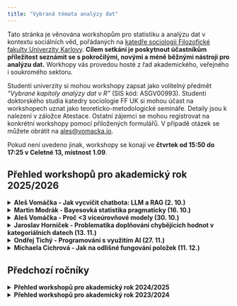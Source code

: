 ```yaml
---
title: "Vybraná témata analýzy dat"
---
```


Tato stránka je věnována workshopům pro statistiku a analýzu dat v kontextu sociálních věd, pořádaných na [katedře sociologii Filozofické fakulty Univerzity Karlovy](https://ksoc.ff.cuni.cz). **Cílem setkání je poskytnout účastníkům příležitost seznámit se s pokročilými, novými a méně běžnými nástroji pro analýzu dat.** Workhopy vás provedou hosté z řad akademického, veřejného i soukromého sektoru.

Studenti univerzity si mohou workshopy zapsat jako volitelný předmět *"Vybrané kapitoly analýzy dat v R"* (SIS kód: ASGV00993). Studenti doktorského studia katedry sociologie FF UK si mohou účast na workshopech uznat jako teoreticko-metodologické semináře. Detaily jsou k nalezení v záložce Atestace. Ostatní zájemci se mohou registrovat na konkrétní workshopy pomocí přiložených formulářů. V případě otázek se můžete obrátit na [ales@vomacka.io](mailto:ales@vomacka.io).


Pokud není uvedeno jinak, workshopy se konají ve **čtvrtek od 15:50 do 17:25 v Celetné 13, místnost 1.09**.

## Přehled workshopů pro akademický rok 2025/2026

<details>
  <summary class =  "item">**Aleš Vomáčka - Jak vycvičit chatbota: LLM a RAG (2. 10.)**</summary> 
  **Aleš Vomáčka - Jak vycvičit chatbota: LLM a RAG (FF UK, STEM)**
  </br>
  **Termín: 2. 10.**
  </br> **Registrace:** [link](https://forms.office.com/e/x6fkLbh570)

Svět se dnes zdánlivě točí kolem velkých jazykových modelů (large language models, LLM), a jejich nejpopulárnější aplikací jsou online chatboti. Spolehlivost výstupů těchto chatbotů je ale... proměnlivá, zvláště když dojde na specifická a méně známá témata. Naštěstí je dnes relativně jednoduché chatboty vycvičit na nová témata, poskytnutím nových informací ve standardizované podobě. Tato technika se nazývá Retrieval-augmented generation (RAG) a my si ji vyzkoušíme s pomocí balíčků ellmer, ragnar a shinylive.
</details>

<details>
  <summary class =  "item">**Martin Modrák - Bayesovká statistika pragmaticky (16. 10.)**</summary> 
  **Martin Modrák - Bayesovká statistika pragmaticky (2LF UK)**
  </br>
  **Termín: 16. 10.**
  </br> **Registrace:** [link](https://forms.office.com/e/DEkBBx0TXf)

Představíme krátký úvod do Bayesovské statistiky s důrazem na principy důležité pro její použití při konkrétní analýze. Ukážeme si, že Bayesovské metody často mají velmi dobré frekventistické vlastnosti a tudíž dává smysl je používat i když nejste ochotní přistoupit na Bayesovskou filozofii vědy a statistiky. Navíc nám Bayesovské metody umožňují formulovat bohaté modely, které mají těsnou vazbu na naše vědecké teorie a systematicky ověřit, že předpoklady, které naše modely mají a výpočty, které provádíme, jsou alespoň přibližně v pořádku.
</details>

<details>
  <summary class =  "item">**Aleš Vomáčka - Proč <3 víceúrovňové modely (30. 10.)**</summary> 
  **Aleš Vomáčka - Proč <3 víceúrovňové modely (FF UK, STEM)**
  </br>
  **Termín: 30. 10.**
  </br> **Registrace:** [link](https://forms.office.com/e/PHfs5zDaxB)

Regresní modely jsou příslovečným švýcarským nožem (kvantitativních) sociálních věd, velká část jejich potenciálu ovšem v našich končinách zůstává nevyužita. A právě víceúrovňové regresní modely jsou jedním z nejvíce nedoceněných zástupců svého druhu. To i přes to, že dnes slouží jako základ mnoha úspěšných aplikací jak v základním, tak v aplikovaném výzkumu. Víceúrovňové modely tvoří nedílnou součást volebních modelů v USA a Británii, využívají se pro hodnocení dopadů vzdělávacích intervencí a jsou s oblibou využívány pro analýzu panelových dat všeho druhu. V tomto workshopu se společně uvedeme do tématu víceúrovňových modelů a ukážeme si, jak je využít pro snížení nároků na velikost vzorku a analýzu vnitro- a meziskupinových efektů.
</details>

<details>
  <summary class =  "item">**Jaroslav Horníček - Problematika doplňování chybějících hodnot v kategoriálních datech (13. 11.)**</summary> 
  **Jaroslav Horníček - Problematika doplňování chybějících hodnot v kategoriálních datech (NMS)**
  </br>
  **Termín: 13. 11.**
  </br> **Registrace:** [link](https://forms.office.com/e/hcbHZkxeQ1)

Ačkoliv je správné zacházení s chybějícími hodnotami klíčové, většina metod se zaměřuje na spojitá, nikoliv kategoriální data. Tento příspěvek se proto věnuje specifikům kategoriálních dat, představuje vhodné imputační metody a ukazuje, jak jejich úspěšnost vyhodnotit i ve vícerozměrných datových sadách.
</details>

<details>
  <summary class =  "item">**Ondřej Tichý - Programování s využitím AI (27. 11.)**</summary> 
  **Ondřej Tichý - Programování s využitím AI (FF UK)**
  </br>
  **Termín: 27. 11.**
  </br> **Registrace:** [link](https://forms.office.com/e/h2ZWzaKa7m)

Programování s využitím AI je nepřehlédnutelným a stále sílícím trendem několika posledních let. Pro humanitní je příslibem snazšího přístupu k digitálním technologiím, může urychlit práci programátorů nebo dokonce vyřešit úlohy, dříve řešitelné jen díky využití programování, zcela bez znalosti programovacích jazyků. Využití AI při psaní kódu má však četné nástrahy - můžeme se vůbec spolehnout na funkčnost kódu, který jsme nenapsali, plně mu nerozumíme a možná jsme ho ani neviděli? Seznámíme se s různými přístupy k programování s AI, od AI asistentů a nápovědy, přes vývoj full-stack aplikací s využitím AI agentů a tzv. orchestration, až k tzv. vibe codingu. Zaměříme se jak na úskalí těchto přístupů, tak na možnosti dobré praxe.
</details>

<details>
  <summary class =  "item">**Michaela Cichrová - Jak na odlišné fungování položek (11. 12.)**</summary> 
  **Michaela Cichrová - Jak na odlišné fungování položek (MFF UK, ÚI AVČR')**
  </br>
  **Termín: 11. 12.**
  </br> **Registrace:** [link](https://forms.office.com/e/0fKMUC88qP)

Odlišné fungování položek (DIF) označuje situaci, kdy dva respondenti se stejnou úrovní studovaných schopnosti, ale z odlišných sociodemografických skupin, mají rozdílnou pravděpodobnost správné odpovědi. Detekce DIF je klíčová pro zajištění spravedlivého hodnocení a pro eliminaci systematické zaujatosti v testech a dotaznících. Zaměříme se na testování DIF pomocí logistické regrese a na následnou  klasifikaci velikosti účinku.
</details>


## Předchozí ročníky

<details>
  <summary> **Přehled workshopů pro akademický rok 2024/2025** </summary>

<details>
  <summary class =  "item">**Matouš Pilnáček - Vážení dotazníkových dat (3. 10.)**</summary> 
  **Matouš Pilnáček - Vážení dat (Sociologický ústav AVČR)**
  </br>
  **Termín: 3. 10.**
  </br> **Registrace:** [link](https://forms.office.com/e/2Z5JTTmmNd)

V dotazníkových šetřeních se často upravují data pomocí vážení tak, aby výsledky lépe odrážely skutečné složení zkoumané populace. Každému respondentovi je přiřazena váha, která určuje jeho relativní význam v celkovém souboru dat. Tato úprava dat je z řady důvodů velmi lákavá, ale má zároveň i své nevýhody. V rámci workshopu se nejprve zaměříme na teoretické aspekty vážení dat: Je potřeba vždy vážit? Jaké typy vah existují? Jaké jsou skrytá úskalí vážení? Poté se přesuneme k praktické části, ve které si ukážeme, jak vytvořit váhy pomocí balíčku survey v prostředí R, a jak je efektivně použít při analýzách. Diskutovat také budeme alternativní metody vážení jako je např. kvadratické programování.
</details>

<details>
  <summary class = "item">**Jiří Lukavský - Organizace kódu a dat (17. 10.)**</summary>
  **Jiří Lukavský - Organizace kódu a dat (FF UK/ Psychologický ústav AVČR)**
  </br>
  **Termín: 17. 10.**
  </br> **Registrace:** [link](https://forms.office.com/e/65j7CiM8kT) 

V rámci analýzy potřebujeme často udržovat pořádek, např. pracujeme se vstupními daty, výsledky a mezivýsledky. Chceme efektivně stavět na předchozích výpočtech, ale také aby jednotlivé fáze naší práce byly replikovatelné. Budeme se věnovat organizaci kódu pomocí balíčku targets a také propojením s dalšími možnostmi výstupů (vertical).
</details>

<details>
  <summary class = "item">**Petr Bouchal - Kde vzít otevřená data a jak s nimi pracovat efektivně (31. 10.)**</summary>
  **Petr Bouchal - Kde vzít otevřená data a jak s nimi pracovat efektivně (VAÚ ÚV)**
  </br>
  **Termín: 31. 10.**
  </br> **Registrace:** [link](https://forms.office.com/e/0mNdpX01VC)

Jak se v Rku dostat ke statistickým a administrativním datům statu? Ukážeme si na příkladu otevřených dat ČSÚ a státní pokladny a k dalším datům vás nasměruju. A protože taková data někdy mají dost řádků, ukážeme si, jak v Rku pracovat s většími množství dat pracovat tak, aby počítání bylo svižné a efektivní (hesla: arrow, duckDB).
</details>

<details>
  <summary class = "item">**Martin Modrák - Bayesovské statistické workflow s balíčkem rstanarm (14. 11.)**</summary>
  **Martin Modrák - Bayesovské statistické workflow s balíčkem rstanarm (2. LF UK)**
  </br>
  **Termín: 14. 11.**
  </br> **Registrace:** [link](https://forms.office.com/e/eTjTAd18ge)

Bayesovský přístup ke statistice není jen filozofická záležitost, ale (zejména) sada praktických nástrojů, které usnadňují návrh, výběr i ladění statistických modelů a mohou nám tak dát větší důvěru, že náš model je vhodný pro data, která se snažíme analyzovat. Vyzkoušíme si základní kroky tohoto workflow s využitím balíčku rstanarm pro regresní modely - principy jsou ale přímo aplikovatelné i na komplexnější modely.
</details>

<details>
  <summary class = "item">**Patrícia Martinková - Psychometrie v R (28. 11.)**</summary>
  **Patrícia Martinková - Psychometrie v R (PedF UK / Ůstav Informatiky AVČR)**
  </br>
  **Termín: 28. 11.**
  </br> **Registrace:** [link](https://forms.office.com/e/XZ7pwK7ZaA)

V prezentaci probereme výpočetní aspekty psychometrických metod pro odhadování reliability, validity a fungování položek vícepoložkových měření, jakož i implementace v R a ShinyItemAnalysis. Nahlédneme do knihy k tomuto tématu (Martinková & Hladká, 2023, Chapman&Hall/CRC Press) a doprovodnému R-kovému kódu.
</details>

<details>
  <summary class = "item">**Sára Komasová - Analýza latentních profilů (12. 12.)**</summary>
  **Sára Komasová - Analýza latentních profilů (STEM/ČVUT FD Ústav letecké dopravy/ FSV UK Experimental Lab for International Security Studies)**
  </br>
  **Termín: 12. 12. (původně 5. 12.)**
  </br> **Registrace:** [link](https://forms.office.com/e/ghxSnKC47r)

Zaměříme se na analytické situace, kdy je cílem identifikovat v datovém souboru distinktivní skupiny. Když je cílem zjistit, které případy jsou si mezi sebou vzájemně podobnější. Následně si společně vyzkoušíme jednu z možných metod - Analýzu latentních profilů a společně podobnou klasifikaci vytvoříme. V závěru se budeme věnovat kritické diskuzi nad výběrem vhodného modelu a zejména otázkám interpretace dosaženého řešení.
</details>


<details>
  <summary class = "item">**Kateřina Duspivová - Prostorová data a tvorba map (9. 1.)**</summary>
  **Kateřina Duspivová - Prostorová data a tvorba map (STEM)**
  </br>
  **Termín: 9. 1. (předně 12. 12.)**
  </br> **Registrace:** [link](https://forms.office.com/e/t3NrG7FUv7)

Jak zobrazit prostorová data? Už se vám to určitě stalo - potřebujete vytvořit v Rku mapu, ale pojmy jako polygony, shapefile, GeoJSON, LAU, NUTS, ZSJ jsou jak z jiného světa. Vysvětlíme si proto základní pojmy a zkusíme společně vytvořit jednoduchou mapu. Také si řekneme něco k teorii map a ukážeme si, co by na kvalitní mapě nemělo chybět.
</details>

</details>

<details>
  <summary> **Přehled workshopů pro akademický rok 2023/2024** </summary>

<details>
  <summary class = "item">**Renáta Topinková - Webscraping v R (5.10)**</summary>
  
  **Renáta Topinková - Webscraping v R (LMU Munich)**
  </br>
  **Termín: 5. 10.**
  </br> **Registrace: [https://forms.office.com/e/BfHA4p1fJu](https://forms.office.com/e/BfHA4p1fJu)**
  </br>
  **Tento workshop je 3hodinový!**
  
API (application programming interfaces) jsou v dnešní době nezbytnou součástí digitálního světa, avšak získat z nich data, která potřebujeme, může být často výzvou. V tomto workshopu si vyzkoušíme stahování dat pomocí dedikovaných R balíčků pro konkrétní API, ale také se naučíme, co dělat, když takový balíček není k dispozici. Na závěr se podíváme, co dělat v situaci, kdy cílová platforma API neposkytuje.
</details>

<details>
  <summary class = "item">**Petr Chlubna - Zkrocení zlých dat (19.10)**</summary>
  
  **Petr Chlubna - Zkrocení zlých dat (NMS)**
  </br>
  **Termín: 19. 10.**
  </br> **Registrace: [https://forms.office.com/e/KV7WTc8tGy](https://forms.office.com/e/KV7WTc8tGy)**
  
V praxi se nesetkáváme pouze s čistými daty, často je potřeba před samotnou analýzou data upravit. Na jednoduchém příkladu si ukážeme několik kroků, jak z nehezkých dat udělat čistá data. Budeme pracovat s indexováním, s úpravami character proměnných a transformacemi (široká/dlouhá data).
</details>

<details>
  <summary class = "item">**Jakub Lysek - Vizualizace a komunikace výsledků kvantiativních analýz (2.11.)**</summary>
  
  **Jakub Lysek - Vizualizace a komunikace výsledků kvantiativních analýz (Katedra politologie a evropských studií, FF UP v Olomouci)**
  </br>
  **Termín: 2. 11.**
  </br>
  **Registrace: [https://forms.office.com/e/sbS0mVRig8](https://forms.office.com/e/sbS0mVRig8)**
  
Jak komunikovat složité výsledky statistických modelů veřejnosti? Jak automatizovat výstupy analýz pro akademický text, seminární či diplomovou práci? V semináři probereme základní možnosti v programu R, zejména balíčky coefplot, texreg, interactions pro regresní modely, dále pak možnosti ggplot a plotly pro interaktivní grafické výstupy. Podíváme se také na to, jak využít Rmarkdown pro tvorbu akademických článků, či reportů analýz.
</details>

<details>
  <summary class = "item">**Michael Škvrňák - Survey experimenty (16.11.)**</summary>
  
  **Michael Škvrňák - Survey experimenty (Sociologický ústav AV ČR, PAQ Research)**
  </br>
  **Termín: 16. 11.**
  </br>
  **Registace: [https://forms.office.com/e/bYhnbQACvh](https://forms.office.com/e/bYhnbQACvh)**
  
Tento workshop představuje survey experimenty sloužící k odhalení (potenciálně citlivých) preferencí respondentů. Během workshopu budou představeny různé designy survey experimentů (jako např. conjoint experiment, list experiment) a způsob jejich analýzy.
</details>

<details>
  <summary class = "item">**Jan Netík - Nové možnosti v oblasti topic modelingu (30.11.)**</summary>
  
  **Jan Netík - Nové možnosti v oblasti topic modelingu (Ústav informatiky AV ČR)**
  </br>
  **Termín: 30. 11.**
  </br>
  **Registrace: [https://forms.office.com/e/81MvEuPebv](https://forms.office.com/e/81MvEuPebv)**
  
Detekce srozumitelných témat ve velkém množství textových dat je překvapivě náročná úloha. Tradičně využívané statistické postupy vyžadují mnohdy komplikované "předzpracování" dat a výsledky těchto metod mohou být neinterpretovatelné. Ve workshopu se proto zaměříme na nové pokroky v oblasti, které podnítily zejm. velké jazykové modely. V rámci praktické ukázky využijeme R i Python.
</details>

<details>
  <summary class = "item">**Adam Klocek - Uvedení do psychologických sítí  (14.12.)**</summary>
  
  **Adam Klocek - Uvedení do psychologických sítí (Psychologický ústav AVČR)**
  </br>
  **Termín: 14. 12.**
  </br>
  **Registrace: [https://forms.office.com/e/6NBruzf4zH](https://forms.office.com/e/6NBruzf4zH)**
  </br>
  **Tento workshop je online**
  
V semináři se stručně podíváme na pojetí známých psychologických konstruktů ze síťového úhlu pohledu, srovname mezi sebou faktorový a síťový model, v R budeme pracovat s balíčky bootnet, qgraph a psychonetrics. Ukážeme si, jak síťový model odhadnout, vizualizovat a posoudit interpretovatelnost výsledku.
</details>

<details>
  <summary class = "item">**Sára Komasová - Analýza latentních profilů (4.1.)**</summary>
  
  **Sára Komasová - Analýza latentních profilů (STEM/ČVUT FD Ústav letecké dopravy/ FSV UK Experimental Lab for International Security Studies)**
  </br>
  **Termín: 4. 1.**
  </br>
  **Registrace: [https://forms.office.com/e/7fjjR174qD](https://forms.office.com/e/7fjjR174qD)**
  
Zaměříme se na analytické situace, kdy je cílem identifikovat v datovém souboru distinktivní skupiny. Když je cílem zjistit, které případy jsou si mezi sebou vzájemně podobnější. Následně si společně vyzkoušíme jednu z možných metod - Analýzu latentních profilů a společně podobnou klasifikaci vytvoříme. V závěru se budeme věnovat kritické diskuzi nad výběrem vhodného modelu a zejména otázkám interpretace dosaženého řešení.
</details>
</details>
